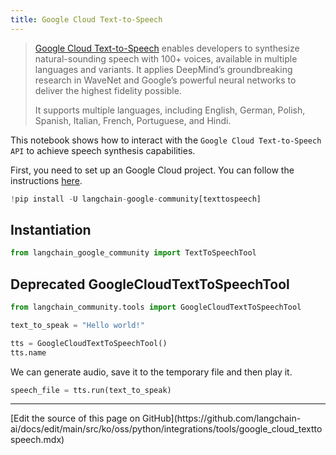 ```yaml
---
title: Google Cloud Text-to-Speech
---
```


>[Google Cloud Text-to-Speech](https://cloud.google.com/text-to-speech) enables developers to synthesize natural-sounding speech with 100+ voices, available in multiple languages and variants. It applies DeepMind’s groundbreaking research in WaveNet and Google’s powerful neural networks to deliver the highest fidelity possible.
>
>It supports multiple languages, including English, German, Polish, Spanish, Italian, French, Portuguese, and Hindi.

This notebook shows how to interact with the `Google Cloud Text-to-Speech API` to achieve speech synthesis capabilities.

First, you need to set up an Google Cloud project. You can follow the instructions [here](https://cloud.google.com/text-to-speech/docs/before-you-begin).

```python
!pip install -U langchain-google-community[texttospeech]
```

## Instantiation

```python
from langchain_google_community import TextToSpeechTool
```

## Deprecated GoogleCloudTextToSpeechTool

```python
from langchain_community.tools import GoogleCloudTextToSpeechTool
```

```python
text_to_speak = "Hello world!"

tts = GoogleCloudTextToSpeechTool()
tts.name
```

We can generate audio, save it to the temporary file and then play it.

```python
speech_file = tts.run(text_to_speak)
```

---

<Callout icon="pen-to-square" iconType="regular">
  [Edit the source of this page on GitHub](https://github.com/langchain-ai/docs/edit/main/src/ko/oss/python/integrations/tools/google_cloud_texttospeech.mdx)
</Callout>
